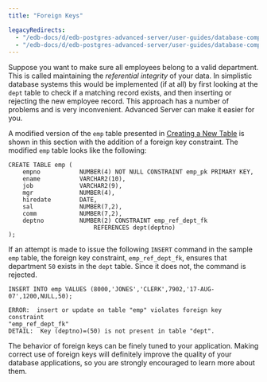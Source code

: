 ```yaml
---
title: "Foreign Keys"

legacyRedirects:
  - "/edb-docs/d/edb-postgres-advanced-server/user-guides/database-compatibility-for-oracle-developers-guide/13/foreign_keys.html"
  - "/edb-docs/d/edb-postgres-advanced-server/user-guides/database-compatibility-for-oracle-developers-guide/latest/foreign_keys.html"
---
```


<div id="foreign_keys" class="registered_link"></div>

Suppose you want to make sure all employees belong to a valid department. This is called maintaining the *referential integrity* of your data. In simplistic database systems this would be implemented (if at all) by first looking at the `dept` table to check if a matching record exists, and then inserting or rejecting the new employee record. This approach has a number of problems and is very inconvenient. Advanced Server can make it easier for you.

A modified version of the `emp` table presented in [Creating a New Table](../02_sql_tutorial/02_creating_a_new_table/#creating_a_new_table) is shown in this section with the addition of a foreign key constraint. The modified `emp` table looks like the following:

```text
CREATE TABLE emp (
    empno           NUMBER(4) NOT NULL CONSTRAINT emp_pk PRIMARY KEY,
    ename           VARCHAR2(10),
    job             VARCHAR2(9),
    mgr             NUMBER(4),
    hiredate        DATE,
    sal             NUMBER(7,2),
    comm            NUMBER(7,2),
    deptno          NUMBER(2) CONSTRAINT emp_ref_dept_fk
                        REFERENCES dept(deptno)
);
```

If an attempt is made to issue the following `INSERT` command in the sample `emp` table, the foreign key constraint, `emp_ref_dept_fk`, ensures that department `50` exists in the `dept` table. Since it does not, the command is rejected.

```text
INSERT INTO emp VALUES (8000,'JONES','CLERK',7902,'17-AUG-07',1200,NULL,50);

ERROR:  insert or update on table "emp" violates foreign key constraint
"emp_ref_dept_fk"
DETAIL:  Key (deptno)=(50) is not present in table "dept".
```

The behavior of foreign keys can be finely tuned to your application. Making correct use of foreign keys will definitely improve the quality of your database applications, so you are strongly encouraged to learn more about them.

